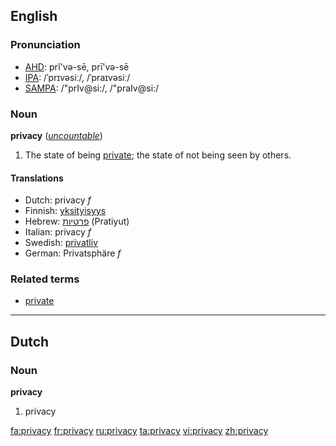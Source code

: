 ==English==
===Pronunciation===
*[[w:AHD|AHD]]: prĭ'və-sē, prī'və-sē
*[[w:IPA|IPA]]: /ˈprɪvəsiː/, /ˈpraɪvəsiː/
*[[w:SAMPA|SAMPA]]: /"prIv@si:/, /"praIv@si:/

===Noun===
'''privacy''' (''[[uncountable]]'')

#The state of being [[private]]; the state of not being seen by others.

==== Translations ====
*Dutch: privacy ''f''
*Finnish: [[yksityisyys]]
*Hebrew: [[פרטיות]] (Pratiyut)
*Italian: privacy ''f''
*Swedish: [[privatliv]]
*German: Privatsphäre ''f''
===Related terms===
*[[private]]

----
==Dutch==
===Noun===
'''privacy'''

# privacy

[[fa:privacy]]
[[fr:privacy]]
[[ru:privacy]]
[[ta:privacy]]
[[vi:privacy]]
[[zh:privacy]]
